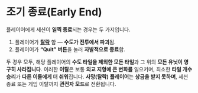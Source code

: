 # 조기 종료(Early End)

플레이어에게 세션이 **일찍 종료**되는 경우는 두 가지입니다.

1. 플레이어가 **[탈락](/wiki/war/elimination)** 함 — **수도가 전투에서 파괴**됨.
2. 플레이어가 **“Quit” 버튼**을 눌러 **자발적으로 종료**함.

두 경우 모두, 해당 플레이어의 **수도 타일을 제외한 모든 타일**과 그 위의 **모든 유닛이 영구히 사라집니다**. 이러한 **이탈**은 보통 **외교 지형에 큰 변화를** 일으키며, 최소한 **타일 개수 승리**가 **다른 이들에게 더 쉬워**집니다. **사망(탈락) 플레이어**는 **상금을 받지 못하며**, 세션 종료 또는 게임 이탈까지 **관전자 모드**로 전환됩니다.